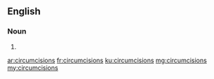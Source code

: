 ==English==

===Noun===
{{head|en|plural}}

# {{plural of|circumcision|lang=en}}

[[ar:circumcisions]]
[[fr:circumcisions]]
[[ku:circumcisions]]
[[mg:circumcisions]]
[[my:circumcisions]]